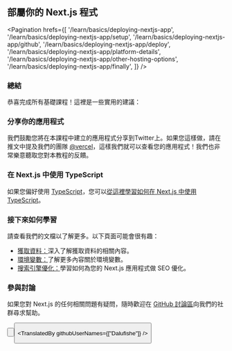 
## 部屬你的 Next.js 程式

<Pagination
    hrefs={[
      '/learn/basics/deploying-nextjs-app',
      '/learn/basics/deploying-nextjs-app/setup',
      '/learn/basics/deploying-nextjs-app/github',
      '/learn/basics/deploying-nextjs-app/deploy',
      '/learn/basics/deploying-nextjs-app/platform-details',
      '/learn/basics/deploying-nextjs-app/other-hosting-options',
      '/learn/basics/deploying-nextjs-app/finally',
    ]}
/>

### 總結

恭喜完成所有基礎課程！這裡是一些實用的建議：

### 分享你的應用程式

我們鼓勵您將在本課程中建立的應用程式分享到Twitter上。如果您這樣做，請在推文中提及我們的團隊 <a href="https://twitter.com/vercel" target="_blank">@vercel</a>，這樣我們就可以查看您的應用程式！我們也非常樂意聽取您對本教程的反饋。

### 在 Next.js 中使用 TypeScript

如果您偏好使用 <a href="https://www.typescriptlang.org/" target="_blank">TypeScript</a>，您可以<a href="/learn/excel/typescript" target="_blank">從這裡學習如何在 Next.js 中使用 TypeScript</a>。

### 接下來如何學習

請查看我們的<a href="/docs" target="_blank"></a>文檔以了解更多。以下頁面可能會很有趣：

- <a href="/docs/basic-features/data-fetching" target="_blank">獲取資料：</a>深入了解獲取資料的相關內容。
- <a href="/docs/basic-features/environment-variables" target="_blank">環境變數：</a>了解更多內容關於環境變數。
- <a href="/learn/seo/introduction-to-seo" target="_blank">搜索引擎優化：</a>學習如何為您的 Next.js 應用程式做 SEO 優化。

### 參與討論

如果您對 Next.js 的任何相關問題有疑問，隨時歡迎在 <a href="https://github.com/vercel/next.js/discussions"  target="_blank">GitHub 討論區</a>向我們的社群尋求幫助。

<Button
    content="返回 ←"
    url="/learn/basics/deploying-nextjs-app/other-hosting-options"
    basicStyle="text-white bg-[#0070f3]"
    hoverStyle="hover:opacity-90"
/>

<Button
    content="前往下一個課程 →"
    url="/learn/seo/introduction-to-seo"
    basicStyle="text-white bg-[#0070f3]"
    hoverStyle="hover:opacity-90"
/>

<TranslatedBy githubUserNames={["Dalufishe"]} />